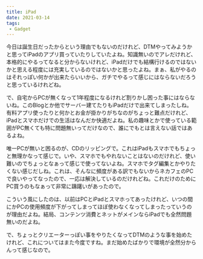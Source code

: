 ```yaml
---
title: iPad
date: 2021-03-14
tags:
 - Gadget
---
```

今日は誕生日だったからという理由でもないのだけれど、DTMやってみようかと思ってiPadのアプリ買っていたりしていたよね。知識無いのでアレだけれど、本格的にやるってなると分からないけれど、iPadだけでも結構行けるのではないかと思える程度には充実しているのではないかと思ったよね。まぁ、私がやるのはそれっぽい何かが出来たらいいから、ガチでやるって感じにはならないだろうと思っているけれどね。

で、自宅からPCが無くなって1年程度になるけれど割りかし困った事にはならないね。このBlogとか他でサーバー建てたりもiPadだけで出来てしまったしね。有料アプリ使ったりと何かとお金が掛かりがちなのがちょっと難点だけれど、iPadとスマホだけでの生活はなんだか快適だよね。私の趣味とかで使っている範囲がPC無くても特に問題無いってだけなので、誰にでもとは言えない話ではあるよね。

唯一PCが無いと困るのが、CDのリッピングで。これはiPadもスマホでもちょっと無理かなって感じで。いや、スマホでもやれないことはないのだけれど、使い難いのでちょっとなぁって感じで使ってないよね。スマホでタグ編集とかやりたくない感じだしね。これは、そんなに頻度がある訳でもないからネカフェのPCで良いやってなったので、一応は解決しているのだけれどね。これだけのためにPC買うのもなぁって非常に躊躇いがあったので。

こういう風にしたのは、以前はPCとiPadとスマホってあったけれど、いつの間にかPCの使用頻度が下がってしまってほぼ使わなくなってしまったっていうのが理由だよね。結局、コンテンツ消費とネットがメインならiPadでも全然問題無いのだよね。

で、ちょっとクリエーターっぽい事をやりたくなってDTMのような事を始めたけれど、これについてはまた今度ですね。まだ始めたばかりで環境が全然分からんって感じなので。